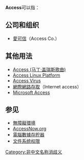 {{wiktionary|access}}
'''Access'''可以指：

{{TOC right}}

==公司和组织==
* [[愛可信|愛可信]]（Access Co.）

==其他用法==
* [[Access_(马丁·盖瑞斯歌曲)|Access (马丁·盖瑞斯歌曲)]]
* [[Access_Linux_Platform|Access Linux Platform]]
* [[Access_Virus|Access Virus]]
* [[網際網路存取|網際網路存取]]（Internet access）
* [[Microsoft_Access|Microsoft Access]]

==参见==
* [[無障礙環境|無障礙環境]]
* [[AccessNow.org|AccessNow.org]]
* [[電腦數據存貯器|電腦數據存貯器]]
* [[文件系统权限|文件系统权限]]

{{disambiguation}}

[[Category:非中文名称消歧义|Category:非中文名称消歧义]]